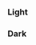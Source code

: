 
<Meta title="Theme/Desing Tokens/Border" />

### Light

<div className="grid gap-2 grid-cols-9 bg-background text-foreground border border-primary p-2 rounded-xl">
  <div
    children="Primary"
    className="h-10 border-2 border-solid border-primary rounded-base font-bold flex items-center justify-center"
  />
  <div
    children="Secondary"
    className="h-10 border-2 border-solid border-secondary rounded-base font-bold flex items-center justify-center"
  />
  <div
    children="Info"
    className="h-10 border-2 border-solid border-info rounded-base font-bold flex items-center justify-center"
  />
  <div
    children="Success"
    className="h-10 border-2 border-solid border-success rounded-base font-bold flex items-center justify-center"
  />
  <div
    children="Caution"
    className="h-10 border-2 border-solid border-caution rounded-base font-bold flex items-center justify-center"
  />
  <div
    children="Critical"
    className="h-10 border-2 border-solid border-critical rounded-base font-bold flex items-center justify-center"
  />
  <div
    children="Disabled"
    className="h-10 border-2 border-solid border-disabled rounded-base font-bold flex items-center justify-center"
  />
</div>

### Dark

<div className="grid gap-2 grid-cols-9 dark bg-background text-foreground border border-primary p-2 rounded-xl">
  <div
    children="Primary"
    className="h-10 border-2 border-solid border-primary rounded-base font-bold flex items-center justify-center"
  />
  <div
    children="Secondary"
    className="h-10 border-2 border-solid border-secondary rounded-base font-bold flex items-center justify-center"
  />
  <div
    children="Info"
    className="h-10 border-2 border-solid border-info rounded-base font-bold flex items-center justify-center"
  />
  <div
    children="Success"
    className="h-10 border-2 border-solid border-success rounded-base font-bold flex items-center justify-center"
  />
  <div
    children="Caution"
    className="h-10 border-2 border-solid border-caution rounded-base font-bold flex items-center justify-center"
  />
  <div
    children="Critical"
    className="h-10 border-2 border-solid border-critical rounded-base font-bold flex items-center justify-center"
  />
  <div
    children="Disabled"
    className="h-10 border-2 border-solid border-disabled rounded-base font-bold flex items-center justify-center"
  />
</div>
